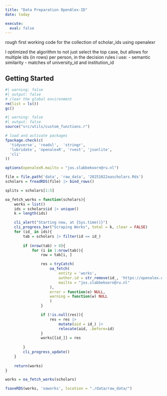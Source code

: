 ```yaml
---
title: "Data Preparation OpenAlex-ID"
date: today

execute: 
  eval: false
---
```


:::{.callout-tip}
rough first working code for the collection of scholar_ids using openalexr

I optimized the algorithm to not just select the top case, but allows for
multiple ids (in rows) per person, in the decision rules i use:
- semantic similarity
- matches of university_id and institution_id
:::

## Getting Started

```r
#| warning: false
#| output: false
# clear the global environment
rm(list = ls())
gc()
```

```r
#| warning: false
#| output: false
source("src/utils/custom_functions.r")

# load and activate packages
fpackage.check(c(
  'tidyverse', 'readxl',  'stringr', 
  'lubridate', 'openalexR', 'rvest', 'jsonlite',
  'cli'
))

options(openalexR.mailto = "jos.slabbekoorn@ru.nl")
```


```r
file = file.path('data', 'raw_data', '20251022oascholars.Rds')
scholars = freadRDS(file) |> bind_rows()
```


```r
splits = scholars[1:5]

oa_fetch_works = function(scholars){
    works = list()
    ids = scholars$id |> unique()
    k = length(ids)

    cli_alert("Starting now, at {Sys.time()}")
    cli_progress_bar("Scraping Works", total = k, clear = FALSE)
    for (id_ in ids){
        tab = scholars |> filter(id == id_)
        
        if (nrow(tab) > 0){
            for (i in 1:nrow(tab)){
                row = tab[i, ]

                res = tryCatch(
                    oa_fetch(
                        entity = 'works',
                        author.id = str_remove(id_, 'https://openalex.org/'),
                        mailto = "jos.slabbekoorn@ru.nl"
                    ),
                    error = function(e) NULL,
                    warning = function(w) NULL
                    )
                }

                if (!is.null(res)){
                    res = res |>
                        mutate(aid = id_) |>
                        relocate(aid, .before=id)
                }
                works[[id_]] = res
            
        }
        cli_progress_update()
    }
    
    return(works)
}


```

```r
works = oa_fetch_works(scholars)
```

```r
fsaveRDS(works, 'oaworks', location = "./data/raw_data/")
```
